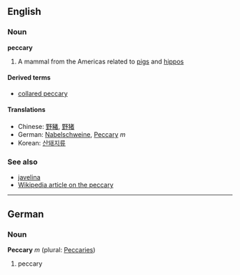 ==English==
===Noun===
'''peccary'''

# A mammal from the Americas related to [[pig]]s and [[hippo]]s

====Derived terms====
*[[collared peccary]]

====Translations====
*Chinese: [[野豬]], [[野猪]]
*German: [[Nabelschweine]], [[Peccary]] ''m''
*Korean: [[산돼지류]]

===See also===
*[[javelina]]
*[[w:Peccary|Wikipedia article on the peccary]]

----

==German==
===Noun===
'''Peccary''' ''m'' (plural: [[Peccaries]])

# peccary